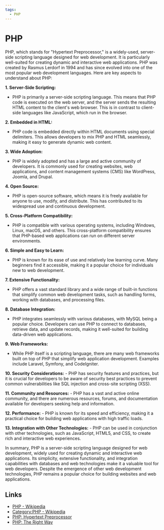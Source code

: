 ```yaml
---
tags:
  - PHP
---
```


# PHP

PHP, which stands for "Hypertext Preprocessor," is a widely-used, server-side scripting language designed for web development. It is particularly well-suited for creating dynamic and interactive web applications. PHP was created by Rasmus Lerdorf in 1994 and has since evolved into one of the most popular web development languages. Here are key aspects to understand about PHP:

**1. Server-Side Scripting:**

- PHP is primarily a server-side scripting language. This means that PHP code is executed on the web server, and the server sends the resulting HTML content to the client's web browser. This is in contrast to client-side languages like JavaScript, which run in the browser.

**2. Embedded in HTML:**

- PHP code is embedded directly within HTML documents using special delimiters. This allows developers to mix PHP and HTML seamlessly, making it easy to generate dynamic web content.

**3. Wide Adoption:**

- PHP is widely adopted and has a large and active community of developers. It is commonly used for creating websites, web applications, and content management systems (CMS) like WordPress, Joomla, and Drupal.

**4. Open Source:**

- PHP is open-source software, which means it is freely available for anyone to use, modify, and distribute. This has contributed to its widespread use and continuous development.

**5. Cross-Platform Compatibility:**

- PHP is compatible with various operating systems, including Windows, Linux, macOS, and others. This cross-platform compatibility ensures that PHP-based web applications can run on different server environments.

**6. Simple and Easy to Learn:**

- PHP is known for its ease of use and relatively low learning curve. Many beginners find it accessible, making it a popular choice for individuals new to web development.

**7. Extensive Functionality:**

- PHP offers a vast standard library and a wide range of built-in functions that simplify common web development tasks, such as handling forms, working with databases, and processing files.

**8. Database Integration:**

- PHP integrates seamlessly with various databases, with MySQL being a popular choice. Developers can use PHP to connect to databases, retrieve data, and update records, making it well-suited for building data-driven web applications.

**9. Web Frameworks:**

- While PHP itself is a scripting language, there are many web frameworks built on top of PHP that simplify web application development. Examples include Laravel, Symfony, and CodeIgniter.

**10. Security Considerations:** - PHP has security features and practices, but it is crucial for developers to be aware of security best practices to prevent common vulnerabilities like SQL injection and cross-site scripting (XSS).

**11. Community and Resources:** - PHP has a vast and active online community, and there are numerous resources, forums, and documentation available for developers seeking help and information.

**12. Performance:** - PHP is known for its speed and efficiency, making it a practical choice for building web applications with high traffic loads.

**13. Integration with Other Technologies:** - PHP can be used in conjunction with other technologies, such as JavaScript, HTML5, and CSS, to create rich and interactive web experiences.

In summary, PHP is a server-side scripting language designed for web development, widely used for creating dynamic and interactive web applications. Its simplicity, extensive functionality, and integration capabilities with databases and web technologies make it a valuable tool for web developers. Despite the emergence of other web development technologies, PHP remains a popular choice for building websites and web applications.

## Links

- [PHP - Wikipedia](https://en.wikipedia.org/wiki/PHP)
- [Category:PHP - Wikipedia](https://en.wikipedia.org/wiki/Category:PHP)
- [PHP: Hypertext Preprocessor](https://www.php.net/)
- [PHP: The Right Way](https://phptherightway.com/)
